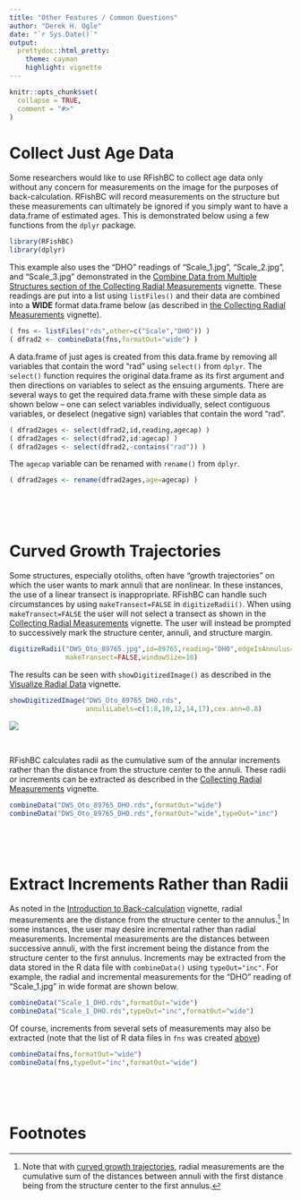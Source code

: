 ```yaml
---
title: "Other Features / Common Questions"
author: "Derek H. Ogle"
date: "`r Sys.Date()`"
output: 
  prettydoc::html_pretty:
    theme: cayman
    highlight: vignette
---
```


```r
knitr::opts_chunk$set(
  collapse = TRUE,
  comment = "#>"
)
```


# Collect Just Age Data

Some researchers would like to use RFishBC to collect age data only without any concern for measurements on the image for the purposes of back-calculation. RFishBC will record measurements on the structure but these measurements can ultimately be ignored if you simply want to have a data.frame of estimated ages. This is demonstrated below using a few functions from the `dplyr` package.

```r
library(RFishBC)
library(dplyr)
```

This example also uses the "DHO" readings of "Scale_1.jpg", "Scale_2.jpg", and "Scale_3.jpg" demonstrated in the [Combine Data from Multiple Structures section of the Collecting Radial Measurements](collectRadiiData.html#multiplestructures) vignette. These readings are put into a list using `listFiles()` and their data are combined into a **WIDE** format data.frame below (as described in [the Collecting Radial Measurements](collectRadiiData.html#multiplestructures) vignette).

```r
( fns <- listFiles("rds",other=c("Scale","DHO")) )
( dfrad2 <- combineData(fns,formatOut="wide") )
```

A data.frame of just ages is created from this data.frame by removing all variables that contain the word "rad" using `select()` from `dplyr`. The `select()` function requires the original data.frame as its first argument and then directions on variables to select as the ensuing arguments. There are several ways to get the required data.frame with these simple data as shown below -- one can select variables individually, select contiguous variables, or deselect (negative sign) variables that contain the word "rad".

```r
( dfrad2ages <- select(dfrad2,id,reading,agecap) )
( dfrad2ages <- select(dfrad2,id:agecap) )
( dfrad2ages <- select(dfrad2,-contains("rad")) )
```

The `agecap` variable can be renamed with `rename()` from `dplyr`.

```r
( dfrad2ages <- rename(dfrad2ages,age=agecap) )
```

\  

\ 


# Curved Growth Trajectories

Some structures, especially otoliths, often have "growth trajectories" on which the user wants to mark annuli that are nonlinear. In these instances, the use of a linear transect is inappropriate. RFishBC can handle such circumstances by using `makeTransect=FALSE` in `digitizeRadii()`. When using `makeTransect=FALSE` the user will not select a transect as shown in the [Collecting Radial Measurements](collectRadiiData.html) vignette. The user will instead be prompted to successively mark the structure center, annuli, and structure margin.

```r
digitizeRadii("DWS_Oto_89765.jpg",id=89765,reading="DHO",edgeIsAnnulus=TRUE,
              makeTransect=FALSE,windowSize=10)
```

The results can be seen with `showDigitizedImage()` as described in the [Visualize Radial Data](seeRadiiData.html) vignette.

```r
showDigitizedImage("DWS_Oto_89765_DHO.rds",
                   annuliLabels=c(1:8,10,12,14,17),cex.ann=0.8)
```

![](figures/DWS_Oto_89765_A.jpg)

\  

RFishBC calculates radii as the cumulative sum of the annular increments rather than the distance from the structure center to the annuli. These radii or increments can be extracted as described in the [Collecting Radial Measurements](collectRadiiData.html) vignette.

```r
combineData("DWS_Oto_89765_DHO.rds",formatOut="wide")
combineData("DWS_Oto_89765_DHO.rds",formatOut="wide",typeOut="inc")
```

\  

\ 


# Extract Increments Rather than Radii

As noted in the [Introduction to Back-calculation](BCIntro.html) vignette, radial measurements are the distance from the structure center to the annulus.[^CurvedRadii] In some instances, the user may desire incremental rather than radial measurements. Incremental measurements are the distances between successive annuli, with the first increment being the distance from the structure center to the first annulus. Increments may be extracted from the data stored in the R data file with `combineData()` using `typeOut="inc"`. For example, the radial and incremental measurements for the "DHO" reading of "Scale_1.jpg" in wide format are shown below.
```r
combineData("Scale_1_DHO.rds",formatOut="wide")
combineData("Scale_1_DHO.rds",typeOut="inc",formatOut="wide")
```

Of course, increments from several sets of measurements may also be extracted (note that the list of R data files in `fns` was created [above](l#collect-just-age-data))

```r
combineData(fns,formatOut="wide")
combineData(fns,typeOut="inc",formatOut="wide")
```

\  

\  


# Footnotes

[^CurvedRadii]: Note that with [curved growth trajectories](#curved-growth-trajectories), radial measurements are the cumulative sum of the distances between annuli with the first distance being from the structure center to the first annulus.
